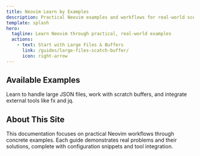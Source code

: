 ```yaml
---
title: Neovim Learn by Examples
description: Practical Neovim examples and workflows for real-world scenarios.
template: splash
hero:
  tagline: Learn Neovim through practical, real-world examples
  actions:
    - text: Start with Large Files & Buffers
      link: /guides/large-files-scatch-buffer/
      icon: right-arrow
---
```



## Available Examples

<CardGrid>
 <Card title="Large Files & Scratch Buffers" icon="document" href="/nvim-learn-by-examples/guides/large-files-scatch-buffer/">
  Learn to handle large JSON files, work with scratch buffers, and integrate external tools like fx and jq.
 </Card>
</CardGrid>

## About This Site

This documentation focuses on practical Neovim workflows through concrete examples. Each guide demonstrates real problems and their solutions, complete with configuration snippets and tool integration.
